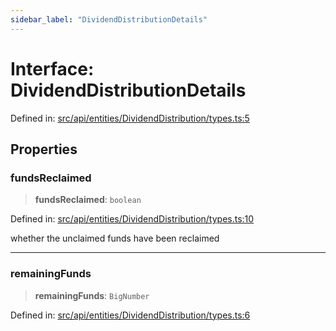 ```yaml
---
sidebar_label: "DividendDistributionDetails"
---
```


# Interface: DividendDistributionDetails

Defined in: [src/api/entities/DividendDistribution/types.ts:5](https://github.com/PolymeshAssociation/polymesh-sdk/blob/bee6a2fe7a8ce5db42a6982e793782182cde2153/src/api/entities/DividendDistribution/types.ts#L5)

## Properties

### fundsReclaimed

> **fundsReclaimed**: `boolean`

Defined in: [src/api/entities/DividendDistribution/types.ts:10](https://github.com/PolymeshAssociation/polymesh-sdk/blob/bee6a2fe7a8ce5db42a6982e793782182cde2153/src/api/entities/DividendDistribution/types.ts#L10)

whether the unclaimed funds have been reclaimed

***

### remainingFunds

> **remainingFunds**: `BigNumber`

Defined in: [src/api/entities/DividendDistribution/types.ts:6](https://github.com/PolymeshAssociation/polymesh-sdk/blob/bee6a2fe7a8ce5db42a6982e793782182cde2153/src/api/entities/DividendDistribution/types.ts#L6)
